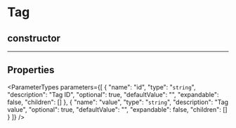 
# Tag

## constructor

___

## Properties

<ParameterTypes parameters={[
  {
    "name": "id",
    "type": "`string`",
    "description": "Tag ID",
    "optional": true,
    "defaultValue": "",
    "expandable": false,
    "children": []
  },
  {
    "name": "value",
    "type": "`string`",
    "description": "Tag value",
    "optional": true,
    "defaultValue": "",
    "expandable": false,
    "children": []
  }
]} />
